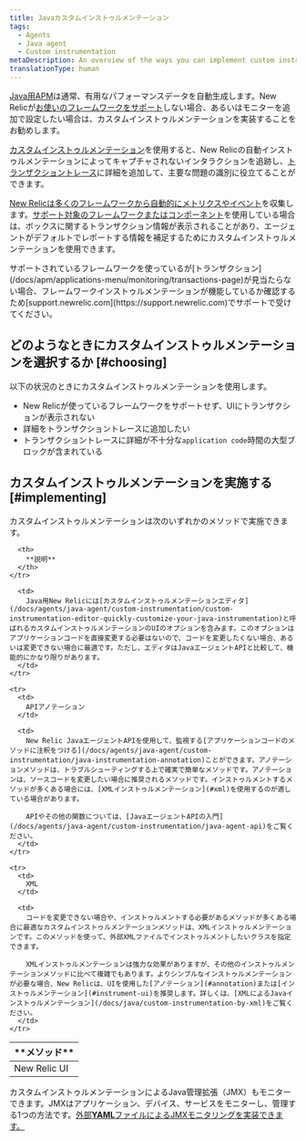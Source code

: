 ```yaml
---
title: Javaカスタムインストゥルメンテーション
tags:
  - Agents
  - Java agent
  - Custom instrumentation
metaDescription: An overview of the ways you can implement custom instrumentation for your New Relic-monitored Java application.
translationType: human
---
```


[Java用APM](/docs/agents/java-agent/getting-started/introduction-new-relic-java)は通常、有用なパフォーマンスデータを自動生成します。New Relicが[お使いのフレームワークをサポート](/docs/agents/java-agent/getting-started/compatibility-requirements-java-agent)しない場合、あるいはモニターを追加で設定したい場合は、カスタムインストゥルメンテーションを実装することをお勧めします。

[カスタムインストゥルメンテーション](/docs/agents/manage-apm-agents/agent-data/custom-instrumentation)を使用すると、New Relicの自動インストゥルメンテーションによってキャプチャされないインタラクションを追跡し、[トランザクショントレース](/docs/traces/transaction-traces)に詳細を追加して、主要な問題の識別に役立てることができます。

[New Relicは多くのフレームワークから自動的にメトリクスやイベント](/docs/data-analysis/metrics/analyze-your-metrics/data-collection-metric-timeslice-event-data)を収集します。[サポート対象のフレームワークまたはコンポーネント](/docs/agents/java-agent/getting-started/compatibility-requirements-java-agent)を使用している場合は、ボックスに関するトランザクション情報が表示されることがあり、エージェントがデフォルトでレポートする情報を補足するためにカスタムインストゥルメンテーションを使用できます。

<Callout variant="important">
  サポートされているフレームワークを使っているが[トランザクション](/docs/apm/applications-menu/monitoring/transactions-page)が見当たらない場合、フレームワークインストゥルメンテーションが機能しているか確認するため[support.newrelic.com](https://support.newrelic.com)でサポートで受けてください。
</Callout>

## どのようなときにカスタムインストゥルメンテーションを選択するか [#choosing]

以下の状況のときにカスタムインストゥルメンテーションを使用します。

* New Relicが使っているフレームワークをサポートせず、UIにトランザクションが表示されない
* 詳細をトランザクショントレースに追加したい
* トランザクショントレースに詳細が不十分な`application code`時間の大型ブロックが含まれている

## カスタムインストゥルメンテーションを実施する [#implementing]

カスタムインストゥルメンテーションは次のいずれかのメソッドで実施できます。

<table>
  <thead>
    <tr>
      <th style={{ width: "200px" }}>
        **メソッド**
      </th>

      <th>
        **説明**
      </th>
    </tr>
  </thead>

  <tbody>
    <tr>
      <td>
        New Relic UI
      </td>

      <td>
        Java用New Relicには[カスタムインストゥルメンテーションエディタ](/docs/agents/java-agent/custom-instrumentation/custom-instrumentation-editor-quickly-customize-your-java-instrumentation)と呼ばれるカスタムインストゥルメンテーションのUIのオプションを含みます。このオプションはアプリケーションコードを直接変更する必要はないので、コードを変更したくない場合、あるいは変更できない場合に最適です。ただし、エディタはJavaエージェントAPIと比較して、機能的にかなり限りがあります。
      </td>
    </tr>

    <tr>
      <td>
        APIアノテーション
      </td>

      <td>
        New Relic JavaエージェントAPIを使用して、監視する[アプリケーションコードのメソッドに注釈をつける](/docs/agents/java-agent/custom-instrumentation/java-instrumentation-annotation)ことができます。アノテーションメソッドは、トラブルシューティングする上で確実で簡単なメソッドです。アノテーションは、ソースコードを変更したい場合に推奨されるメソッドです。インストゥルメントするメソッドが多くある場合には、[XMLインストゥルメンテーション](#xml)を使用するのが適している場合があります。

        APIやその他の関数については、[JavaエージェントAPIの入門](/docs/agents/java-agent/custom-instrumentation/java-agent-api)をご覧ください。
      </td>
    </tr>

    <tr>
      <td>
        XML
      </td>

      <td>
        コードを変更できない場合や、インストゥルメントする必要があるメソッドが多くある場合に最適なカスタムインストゥルメンテーションメソッドは、XMLインストゥルメンテーションです。このメソッドを使って、外部XMLファイルでインストゥルメントしたいクラスを指定できます。

        XMLインストゥルメンテーションは強力な効果がありますが、その他のインストゥルメンテーションメソッドに比べて複雑でもあります。よりシンプルなインストゥルメンテーションが必要な場合、New Relicは、UIを使用した[アノテーション](#annotation)または[インストゥルメンテーション](#instrument-ui)を推奨します。詳しくは、[XMLによるJavaインストゥルメンテーション](/docs/java/custom-instrumentation-by-xml)をご覧ください。
      </td>
    </tr>
  </tbody>
</table>

カスタムインストゥルメンテーションによるJava管理拡張（JMX）もモニターできます。JMXはアプリケーション、デバイス、サービスをモニターし、管理する1つの方法です。[外部**YAML**ファイルによるJMXモニタリングを実装できます。](/docs/java/custom-jmx-instrumentation-by-yml)